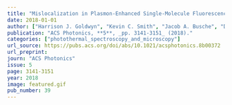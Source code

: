 ```yaml
---
title: "Mislocalization in Plasmon-Enhanced Single-Molecule Fluorescence Microscopy as a Dynamical Young's Interferometer"
date: 2018-01-01
author: ["Harrison J. Goldwyn", "Kevin C. Smith", "Jacob A. Busche", "David J. Masiello"]
publication: "ACS Photonics, **5**, _pp. 3141-3151_ (2018)."
categories: ["photothermal_spectroscopy_and_microscopy"]
url_source: https://pubs.acs.org/doi/abs/10.1021/acsphotonics.8b00372
url_preprint: 
journ: "ACS Photonics"
issue: 5
page: 3141-3151
year: 2018
image: featured.gif
pub_number: 39
---
```

